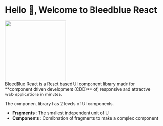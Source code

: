 
<Meta title='Introduction' />

# Hello 👋, Welcome to Bleedblue React

<div class='bleedblue-logo'>
  <img src='/bleedblue.png' width='200px' height='200px' />
</div>
BleedBlue React is a React based UI component library made for **component driven
development (CDD)** of, responsive and attractive web applications in minutes.

The component library has 2 levels of UI components.

- **Fragments** : The smallest independent unit of UI
- **Components** : Comibnation of fragments to make a complex component
